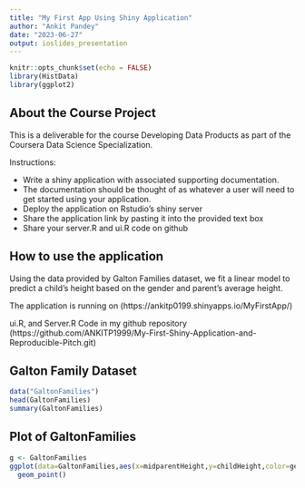 ---
title: "My First App Using Shiny Application"
author: "Ankit Pandey"
date: "2023-06-27"
output: ioslides_presentation
---

```{r setup, include=FALSE}
knitr::opts_chunk$set(echo = FALSE)
library(HistData)
library(ggplot2)
```


## About the Course Project
This is a deliverable for the course Developing Data Products as part of the Coursera Data Science Specialization.

Instructions:

- Write a shiny application with associated supporting documentation. 
- The documentation should be thought of as whatever a user will need to get started using your application.
- Deploy the application on Rstudio's shiny server
- Share the application link by pasting it into the provided text box
- Share your server.R and ui.R code on github


## How to use the application
Using the data provided by Galton Families dataset, we fit a linear model to predict a child's height based on the gender and parent's average height.

The application is running on 
(https://ankitp0199.shinyapps.io/MyFirstApp/)

ui.R, and Server.R Code in my github repository 
(https://github.com/ANKITP1999/My-First-Shiny-Application-and-Reproducible-Pitch.git)

## Galton Family Dataset

```{r cars, echo = TRUE}
data("GaltonFamilies")
head(GaltonFamilies)
summary(GaltonFamilies)
```

## Plot of GaltonFamilies

```{r GaltonFamilies}
g <- GaltonFamilies
ggplot(data=GaltonFamilies,aes(x=midparentHeight,y=childHeight,color=gender)) +
  geom_point()

```

